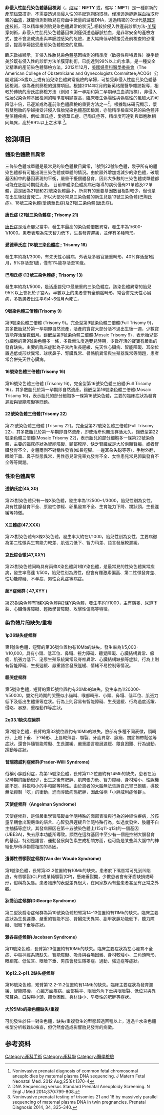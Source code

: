 {{note TA
|1=zh-tw:症候群;zh-cn:综合征;zh-hk:综合症;
}}
'''非侵入性胎兒染色體基因檢測'''（{{lang-en|'''N'''on-'''I'''nvasive '''F'''etal '''T'''risomy '''T'''est}}，[[缩写|缩写]]：'''NIFTY''' 或{{lang-en|'''N'''on-'''I'''nvasive '''P'''renatal '''T'''est}}，缩写：'''NIPT'''）是一種嶄新的[[產前檢查|產前檢查]]技術，不需要透過高侵入性的[[羊膜穿刺術|羊膜穿刺術]]取樣，僅須透過靜脈採血抽取母親的[[血液|血液]]，就能偵測到胎兒在母血中微量的游離DNA，透過精密的次世代[[基因定序|基因定序]]技術，可以精準檢測胎兒染色體異常的狀況<ref>Noninvasive prenatal diagnosis of common fetal chromosomal aneuploidies by maternal plasma DNA sequencing. J Matern Fetal Neonatal Med. 2012 Aug;25(8):1370-4</ref>｡相較於侵入性產前診斷方法-[[羊膜|羊膜]]穿刺術，非侵入性胎兒染色體基因檢測僅須透過靜脈抽血，是非常安全的產檢方式，並不會造成流產與羊膜腔感染的危險，更大幅降低孕婦接受產前檢查的恐懼感，提高孕婦接受產前染色體檢查的意願。

臨床數據顯示，非侵入性胎兒染色體基因檢測的精準度（敏感性與特異性）幾乎媲美於既有侵入性的診斷方法羊膜穿刺術，已能達到99%以上的水準，是一種安全又精準的產前染色體篩檢方法。2012年12月，[[美國婦產科醫學委員會|美國婦產科醫學委員會]]（The American College of Obstetricians and Gynecologists Committee;ACOG）公開建議:35歲以上或有胎兒染色體異常風險的孕婦，可接受非侵入性胎兒染色體基因檢測，做為產前篩檢的選擇項目。根據2014年2月的新英格蘭醫學雜誌報導，相較於傳統的唐氏症篩檢方法（例如：第一孕期和第二孕期母血血清指標），非侵入性胎兒染色體基因檢測的精準度明顯提高，臨床發生偽陽性與偽陰性的風險大約可降低十倍，已逐漸成為產前染色體篩檢的重要方法之一<ref>DNA Sequencing versus Standard Prenatal Aneuploidy Screening. N Engl J Med 2014;370:799-808.</ref>。根據臨床研究顯示，懷有雙胞胎的孕婦接受非侵入性胎兒染色體基因檢測，亦能精準檢查常見的染色體非整倍體疾病，例如:唐氏症、愛德華氏症、巴陶氏症等，精準度可達到與單胞胎相同無異，高於99%以上之水準 <ref>Noninvasive prenatal testing of trisomies 21 and 18 by massively parallel sequencing of maternal plasma DNA in twin pregnancies. Prenatal Diagnosis 2014, 34, 335–340.</ref>。

==檢測項目==
===體染色體數目異常===
三條染色體或單體是最常見的染色體數目異常，1號到22號染色體，幾乎所有的體染色體都有可能出現三染色體或單體的情況。由於額外增加或減少的染色體，破壞基因組中的基因表現的平衡，嚴重干擾個體發育，因此大多數的三染色體或單體都可能在胚胎時期就流產。 目前單體染色體疾病已報導的病例僅有21單體及22單體，這是因為21號和22號染色體最小，所具有的重要基因數目相對較少，但也是在出生後就會死亡。所以大部分常見三染色體的新生兒是13號三染色體(巴陶氏症)、18號三染色體(愛德華氏症)及21號三染色體(唐氏症)。
====唐氏症 (21號三染色體症 ; Trisomy 21)====
[[唐氏综合征|唐氏症]]是活產嬰兒當中，發生率最高的染色體倍數異常，發生率為1/600-1/1000。患者表現為先天智力低下，生長發育遲緩，並伴有多種畸形。
==== 愛德華氏症 (18號三染色體症 ; Trisomy 18)====
發生率約為1/3000，有先天性心臟病，外表及多器官嚴重畸形，40%存活至1個月，5%存活至1歲，僅有1%能存活至10歲。
====巴陶氏症 (13號三染色體症 ; Trisomy 13)====
發生率約為1/5000，是活產嬰兒中最嚴重的三染色體症。該染色體異常的胎兒95%以上會死於子宮內。半數以上的患者會有全前腦畸形，常合併先天性心臟病，多數患者出生平均4~6個月內死亡。
====9號染色體三倍體(Trisomy 9)====
第9號染色體三倍體 (Trisomy 9)。完全型第9號染色體三倍體(Full Trisomy 9)，其多數胎兒於第一孕期即自然流產，活產的寶寶大部分活不過出生後一週，少數寶寶能存活至數個月。鑲嵌型第9號染色體三倍體(Mosaic Trisomy 9)，表示胎兒部分細胞的第9號染色體多一條，多數無法度過嬰兒時期，少數存活的寶寶有嚴重的發育缺失。主要的臨床症狀為子宮內生長遲緩、先天性心臟病、智能障礙、耳朵位置過低或形狀異常、球狀鼻子、腎臟異常、骨骼肌異常與生殖器異常等問題，患者常合併先天性心臟病。
====16號染色體三倍體(Trisomy 16)====
第16號染色體三倍體 (Trisomy 16)。完全型第16號染色體三倍體(Full Trisomy 16)，其多數胎兒於第一孕期即自然流產。鑲嵌型第16號染色體三倍體(Mosaic Trisomy 16)，表示胎兒的部分細胞多一條第16號染色體，主要的臨床症狀為發育遲緩與智能障礙等問題。
====22號染色體三倍體(Trisomy 22)====
第22號染色體三倍體 (Trisomy 22)。完全型第22號染色體三倍體(Full Trisomy 22)，其多數胎兒於第一孕期即自然流產，即使活產也無法存活太久。鑲嵌型第22號染色體三倍體(Mosaic Trisomy 22)，表示胎兒的部分細胞多一條第22號染色體，主要的臨床症狀為智能障礙、頸部較厚、缺乏腎臟或是大於兩顆腎臟，或者腎臟發育不全，身體兩側不對稱性發育(如長短腳、一邊耳朵失聪等等)，手肘外翻，眼瞼下垂、鼻子型態異常，男性患兒常見睪丸發育不全、女性患兒常見卵巢發育不全等等問題。

===性染色體異常===
==== 透納氏症(45,X0)====
第23對染色體只有一條X染色體，發生率為1/2500~1/3000，胎兒性別為女性，具有性腺發育不全、原發性停經、卵巢發育不全、生育能力下降、蹼狀頸，生長遲緩等特徵。
==== X三體症(47,XXX)====
第23對染色體有3條X染色體，發生率大約在1/1000，胎兒性別為女性，主要病徵為第二性徵與生育能力較差、肌張力低下、智力稍差、語言發展較遲緩。
==== 克氏綜合徵(47,XXY)====
{{main|克氏綜合徵}}
第23對染色體同時具有兩條X染色體與1條Y染色體，是最常見的性染色體異常疾病，發生率高達 1/500，胎兒性別為男性，但會有雌激素偏高、第二性徵發育差、性功能障礙、不孕症、男性女乳症等病症。

==== 超Y症候群 ( 47,XYY )====
第23對染色體有1條X染色體與2條Y染色體，發生率約1/1000，主有隱睪、尿道下裂、心臟傳導障礙、輕微學習障礙、攻擊性偏高等特徵。

===染色體片段缺失/重複===
====1p36缺失症候群====
第1號染色體，短臂的第36號位置約有10Mb的缺失。發生率為1/5,000-1/10,000，具有小頭、低耳位、鼻塌、視力障礙、聽覺障礙、心臟結構異常、癲癇、肌張力低下、泌尿生殖系統異常及脊椎異常、心臟結構缺損等症狀。行為上則有智能障礙、生長遲緩、嚴重語言發展遲緩、情緒不易控制等情況。

====貓哭症候群====
第5號染色體，短臂的第15號位置約有20Mb的缺失。發生率為1/20000-1/50000，嬰幼兒時期的哭聲似小貓叫、喉部畸形、小頭、鼻塌、低耳位、肌張力低下及低出生體重等症狀。行為上則容易有智能障礙、生長遲緩、行為過度活躍、侵略、暴怒、重覆動作等症狀。

====2q33.1缺失症候群====
第2號染色體，長臂的第33號位置約有10Mb的缺失。臉部有多種不同表徵，頭畸形、上瞼下垂、下?畸形、上唇較薄唇、顎裂、牙齒異常、癲癇、關節韌帶鬆弛等症狀。還會伴隨智能障礙、生長遲緩、嚴重語言發展遲緩、餵食困難、行為過動、躁動等症狀。

====普瑞德威利症候群(Prader-Willi Syndrome)====
俗稱小胖威利症，為第15號染色體，長臂第11.2位置約有14Mb的缺失。患者在胎兒時期的胎動很少，出生之後有肥胖、肌肉張力低、智力障礙、身材矮小、性腺機能不足、斜視和小的手和腳等特性。由於患者的大腦無法告訴自己胃已飽脹，導致無法抑制「吃」的衝動，進而導致病態肥胖，因此俗稱「小胖威利症候群」。

====天使症候群（Angelman Syndrome）====
天使症候群，是個嚴重學習障礙並伴隨特殊的面部表徵與行為的神經性疾病，於孩童早期會出現嚴重的語言、心智發展遲緩且伴隨特殊行為，如過度發笑、肢體不自主抽搐等症狀。其發病原因在第十五號染色體上(15q11-q13)的一個基因(UBE3A)，失去原本功能所導致。顯然在這群基因中至少有一個是控制大腦發育的基因，特別是語言、運動發展與色素生成相關方面，也可能是某些與大腦中的神經化學傳導物質相關的基因。

====遺傳性唇顎裂症候群(Van der Woude Syndrome)====
第1號染色體，長臂第32.2位置約有10Mb的缺失。患者於下嘴唇常可見到凹陷痕，有唇顎裂(CLP)或單純顎裂(CP)，懸雍垂裂開，少數患者會有牙齒缺損或畸形，俗稱為兔唇。患者臨床的表型差異很大，在同家族內有些患者甚至有正常之外觀。

====狄喬治症候群(DiGeorge Syndrome)====
第二型狄喬治症候群為第10號染色體短臂第14-13位置約有11Mb的缺失。臨床主要症狀為生長遲滯、嚴重的智能不足、腎臟先天異常、副甲狀腺功能低下、聽力障礙、眼瞼下垂等症狀。

====雅各森症候群(Jacobsen Syndrome)====
第11號染色體，長臂第23位置約有10Mb的缺失。臨床主要症狀為左心發育不全症、中樞神經系統缺失、智能障礙、吸食與吞嚥困難、身材較矮小、三角頭畸形、眼距寬、低位耳、眼瞼下垂、男孩會發生隱睪症、過動、強迫症等症狀。

====16p12.2-p11.2缺失症候群====
第16號染色體，短臂第12.2-11.2位置約有14Mb的缺失。臨床主要症狀為發育遲緩、智能障礙、 心臟方面疾病、面部扁平、眼瞼外角下垂與眼瞼裂、低位耳與異常耳朵、口裂與小頭、餵食困難、身材矮小、早發性的肥胖等症狀。

====大於5Mb的染色體缺失/重複====
可能發生於任一對染色體，缺失/重複發生的型態超過百種以上，透過羊水染色體核型分析較難以檢查，但仍然會造成影響胎兒發育的病徵。

==参考资料==
{{reflist}}

[[Category:產科手術|Category:產科手術]]
[[Category:產科學|Category:產科學]]
[[Category:醫學檢驗|Category:醫學檢驗]]